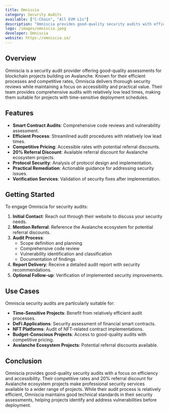 ```yaml
---
title: Omniscia
category: Security Audits
available: ["C-Chain", "All EVM L1s"]
description: "Omniscia provides good-quality security audits with efficient processes and competitive rates for projects on Avalanche."
logo: /images/omniscia.jpeg
developer: Omniscia
website: https://omniscia.io/
---
```


## Overview

Omniscia is a security audit provider offering good-quality assessments for blockchain projects building on Avalanche. Known for their efficient processes and competitive rates, Omniscia delivers thorough security reviews while maintaining a focus on accessibility and practical value. Their team provides comprehensive audits with relatively low lead times, making them suitable for projects with time-sensitive deployment schedules.

## Features

- **Smart Contract Audits**: Comprehensive code reviews and vulnerability assessment.
- **Efficient Process**: Streamlined audit procedures with relatively low lead times.
- **Competitive Pricing**: Accessible rates with potential referral discounts.
- **20% Referral Discount**: Available referral discount for Avalanche ecosystem projects.
- **Protocol Security**: Analysis of protocol design and implementation.
- **Practical Remediation**: Actionable guidance for addressing security issues.
- **Verification Services**: Validation of security fixes after implementation.

## Getting Started

To engage Omniscia for security audits:

1. **Initial Contact**: Reach out through their website to discuss your security needs.
2. **Mention Referral**: Reference the Avalanche ecosystem for potential referral discounts.
3. **Audit Process**: 
   - Scope definition and planning
   - Comprehensive code review
   - Vulnerability identification and classification
   - Documentation of findings
4. **Report Delivery**: Receive a detailed audit report with security recommendations.
5. **Optional Follow-up**: Verification of implemented security improvements.

## Use Cases

Omniscia security audits are particularly suitable for:

- **Time-Sensitive Projects**: Benefit from relatively efficient audit processes.
- **DeFi Applications**: Security assessment of financial smart contracts.
- **NFT Platforms**: Audit of NFT-related contract implementations.
- **Budget-Conscious Projects**: Access to good-quality audits with competitive pricing.
- **Avalanche Ecosystem Projects**: Potential referral discounts available.

## Conclusion

Omniscia provides good-quality security audits with a focus on efficiency and accessibility. Their competitive rates and 20% referral discount for Avalanche ecosystem projects make professional security services available to a wider range of projects. While their audit process is relatively efficient, Omniscia maintains good technical standards in their security assessments, helping projects identify and address vulnerabilities before deployment. 